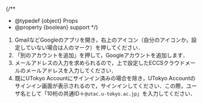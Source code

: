 
{/**
  * @typedef {object} Props
  * @property {boolean} support
  */}

1. GmailなどGoogleのアプリを開き，右上のアイコン（自分のアイコンか，設定していない場合は人のマーク）を押してください．
2. 「別のアカウントを追加」を押して，Googleアカウントを追加します．
3. メールアドレスの入力を求められるので，上で設定したECCSクラウドメールのメールアドレスを入力してください．
4. 既にUTokyo Accountにサインイン済みの場合を除き，UTokyo Accountのサインイン画面が表示されるので，サインインしてください．この際，ユーザ名として「10桁の共通ID＋`@utac.u-tokyo.ac.jp`」を入力してください．

<Support lang="ja" show={props.support} />
